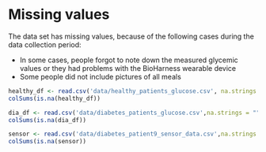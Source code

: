 # Missing values

The data set has missing values, because of the following cases during the data collection period:

 - In some cases, people forgot to note down the measured glycemic values or they had problems with the BioHarness wearable device
 - Some people did not include pictures of all meals
 
 
```r
healthy_df <- read.csv('data/healthy_patients_glucose.csv', na.strings = "")
colSums(is.na(healthy_df))

dia_df <- read.csv('data/diabetes_patients_glucose.csv',na.strings = "")
colSums(is.na(dia_df))

sensor <- read.csv('data/diabetes_patient9_sensor_data.csv',na.strings = "")
colSums(is.na(sensor))

```